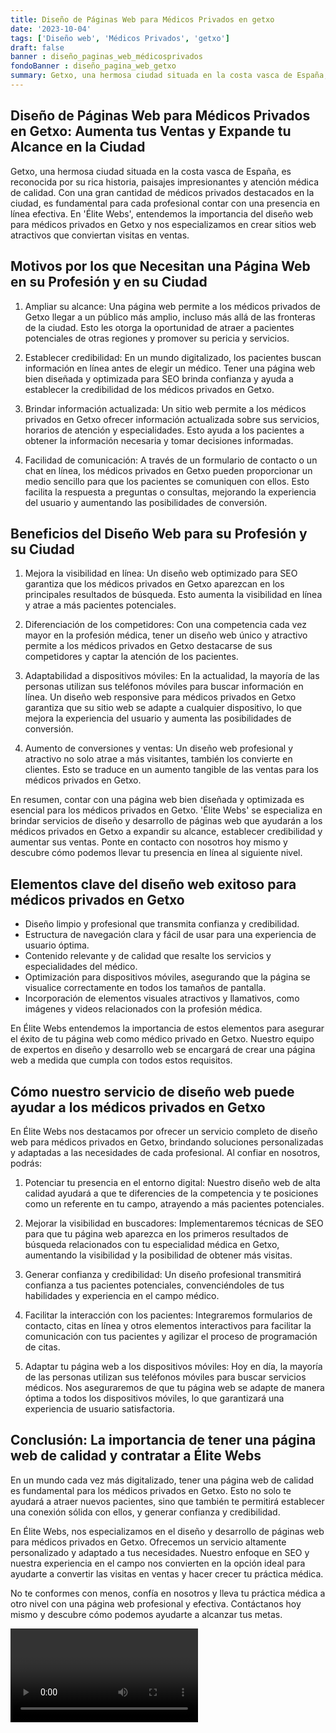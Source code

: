 ```yaml
---
title: Diseño de Páginas Web para Médicos Privados en getxo
date: '2023-10-04'
tags: ['Diseño web', 'Médicos Privados', 'getxo']
draft: false
banner : diseño_paginas_web_médicosprivados
fondoBanner : diseño_pagina_web_getxo
summary: Getxo, una hermosa ciudad situada en la costa vasca de España, es reconocida por su rica historia, paisajes impresionantes y atención médica de calidad. Con una gran cantidad de médicos privados destacados en la ciudad, es fundamental para cada profesional contar con una presencia en línea efectiva. En 'Élite Webs', entendemos la importancia del diseño web para médicos privados en Getxo y nos especializamos en crear sitios web atractivos que conviertan visitas en ventas.
---
```


## Diseño de Páginas Web para Médicos Privados en Getxo: Aumenta tus Ventas y Expande tu Alcance en la Ciudad

Getxo, una hermosa ciudad situada en la costa vasca de España, es reconocida por su rica historia, paisajes impresionantes y atención médica de calidad. Con una gran cantidad de médicos privados destacados en la ciudad, es fundamental para cada profesional contar con una presencia en línea efectiva. En 'Élite Webs', entendemos la importancia del diseño web para médicos privados en Getxo y nos especializamos en crear sitios web atractivos que conviertan visitas en ventas.

## Motivos por los que Necesitan una Página Web en su Profesión y en su Ciudad

1. Ampliar su alcance: Una página web permite a los médicos privados de Getxo llegar a un público más amplio, incluso más allá de las fronteras de la ciudad. Esto les otorga la oportunidad de atraer a pacientes potenciales de otras regiones y promover su pericia y servicios.

2. Establecer credibilidad: En un mundo digitalizado, los pacientes buscan información en línea antes de elegir un médico. Tener una página web bien diseñada y optimizada para SEO brinda confianza y ayuda a establecer la credibilidad de los médicos privados en Getxo.

3. Brindar información actualizada: Un sitio web permite a los médicos privados en Getxo ofrecer información actualizada sobre sus servicios, horarios de atención y especialidades. Esto ayuda a los pacientes a obtener la información necesaria y tomar decisiones informadas.

4. Facilidad de comunicación: A través de un formulario de contacto o un chat en línea, los médicos privados en Getxo pueden proporcionar un medio sencillo para que los pacientes se comuniquen con ellos. Esto facilita la respuesta a preguntas o consultas, mejorando la experiencia del usuario y aumentando las posibilidades de conversión.

## Beneficios del Diseño Web para su Profesión y su Ciudad

1. Mejora la visibilidad en línea: Un diseño web optimizado para SEO garantiza que los médicos privados en Getxo aparezcan en los principales resultados de búsqueda. Esto aumenta la visibilidad en línea y atrae a más pacientes potenciales.

2. Diferenciación de los competidores: Con una competencia cada vez mayor en la profesión médica, tener un diseño web único y atractivo permite a los médicos privados en Getxo destacarse de sus competidores y captar la atención de los pacientes.

3. Adaptabilidad a dispositivos móviles: En la actualidad, la mayoría de las personas utilizan sus teléfonos móviles para buscar información en línea. Un diseño web responsive para médicos privados en Getxo garantiza que su sitio web se adapte a cualquier dispositivo, lo que mejora la experiencia del usuario y aumenta las posibilidades de conversión.

4. Aumento de conversiones y ventas: Un diseño web profesional y atractivo no solo atrae a más visitantes, también los convierte en clientes. Esto se traduce en un aumento tangible de las ventas para los médicos privados en Getxo.

En resumen, contar con una página web bien diseñada y optimizada es esencial para los médicos privados en Getxo. 'Élite Webs' se especializa en brindar servicios de diseño y desarrollo de páginas web que ayudarán a los médicos privados en Getxo a expandir su alcance, establecer credibilidad y aumentar sus ventas. Ponte en contacto con nosotros hoy mismo y descubre cómo podemos llevar tu presencia en línea al siguiente nivel.

<GifSeo />

<Cta />

## Elementos clave del diseño web exitoso para médicos privados en Getxo

- Diseño limpio y profesional que transmita confianza y credibilidad.
- Estructura de navegación clara y fácil de usar para una experiencia de usuario óptima.
- Contenido relevante y de calidad que resalte los servicios y especialidades del médico.
- Optimización para dispositivos móviles, asegurando que la página se visualice correctamente en todos los tamaños de pantalla.
- Incorporación de elementos visuales atractivos y llamativos, como imágenes y videos relacionados con la profesión médica.

En Élite Webs entendemos la importancia de estos elementos para asegurar el éxito de tu página web como médico privado en Getxo. Nuestro equipo de expertos en diseño y desarrollo web se encargará de crear una página web a medida que cumpla con todos estos requisitos. 

## Cómo nuestro servicio de diseño web puede ayudar a los médicos privados en Getxo

En Élite Webs nos destacamos por ofrecer un servicio completo de diseño web para médicos privados en Getxo, brindando soluciones personalizadas y adaptadas a las necesidades de cada profesional. Al confiar en nosotros, podrás:

1. Potenciar tu presencia en el entorno digital: Nuestro diseño web de alta calidad ayudará a que te diferencies de la competencia y te posiciones como un referente en tu campo, atrayendo a más pacientes potenciales.

2. Mejorar la visibilidad en buscadores: Implementaremos técnicas de SEO para que tu página web aparezca en los primeros resultados de búsqueda relacionados con tu especialidad médica en Getxo, aumentando la visibilidad y la posibilidad de obtener más visitas.

3. Generar confianza y credibilidad: Un diseño profesional transmitirá confianza a tus pacientes potenciales, convenciéndoles de tus habilidades y experiencia en el campo médico.

4. Facilitar la interacción con los pacientes: Integraremos formularios de contacto, citas en línea y otros elementos interactivos para facilitar la comunicación con tus pacientes y agilizar el proceso de programación de citas.

5. Adaptar tu página web a los dispositivos móviles: Hoy en día, la mayoría de las personas utilizan sus teléfonos móviles para buscar servicios médicos. Nos aseguraremos de que tu página web se adapte de manera óptima a todos los dispositivos móviles, lo que garantizará una experiencia de usuario satisfactoria.

## Conclusión: La importancia de tener una página web de calidad y contratar a Élite Webs

En un mundo cada vez más digitalizado, tener una página web de calidad es fundamental para los médicos privados en Getxo. Esto no solo te ayudará a atraer nuevos pacientes, sino que también te permitirá establecer una conexión sólida con ellos, y generar confianza y credibilidad.

En Élite Webs, nos especializamos en el diseño y desarrollo de páginas web para médicos privados en Getxo. Ofrecemos un servicio altamente personalizado y adaptado a tus necesidades. Nuestro enfoque en SEO y nuestra experiencia en el campo nos convierten en la opción ideal para ayudarte a convertir las visitas en ventas y hacer crecer tu práctica médica.

No te conformes con menos, confía en nosotros y lleva tu práctica médica a otro nivel con una página web profesional y efectiva. Contáctanos hoy mismo y descubre cómo podemos ayudarte a alcanzar tus metas.

<Video />

<CtaBot job='Médicos Privados' city='getxo'/>

<Gmaps query='getxo+españa+maps' />